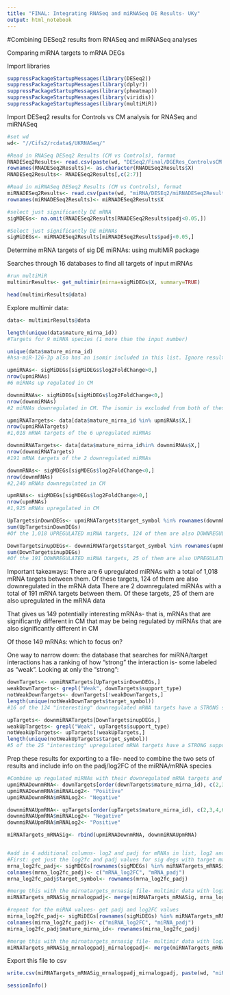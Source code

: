 ```yaml
---
title: "FINAL: Integrating RNASeq and miRNASeq DE Results- UKy"
output: html_notebook
---
```


#Combining DESeq2 results from RNASeq and miRNASeq analyses

Comparing miRNA targets to mRNA DEGs

Import libraries
```r
suppressPackageStartupMessages(library(DESeq2))
suppressPackageStartupMessages(library(dplyr))
suppressPackageStartupMessages(library(pheatmap))
suppressPackageStartupMessages(library(viridis))
suppressPackageStartupMessages(library(multiMiR))
```


Import DESeq2 results for Controls vs CM analysis for RNASeq and miRNASeq
```r
#set wd
wd<- "//Cifs2/rcdata$/UKRNASeq/"

#Read in RNASeq DESeq2 Results (CM vs Controls), format
RNADESeq2Results<- read.csv(paste(wd, "DESeq2/Final/DGERes_ControlvsCM.csv", sep =""))
rownames(RNADESeq2Results)<- as.character(RNADESeq2Results$X)
RNADESeq2Results<- RNADESeq2Results[,c(2:7)]

#Read in miRNASeq DESeq2 Results (CM vs Controls), format
miRNADESeq2Results<- read.csv(paste(wd, "miRNA/DESEq2/miRNADESeq2Results_matureInput.csv", sep =""))
rownames(miRNADESeq2Results)<- miRNADESeq2Results$X

#select just significantly DE mRNA
sigMDEGs<- na.omit(RNADESeq2Results[RNADESeq2Results$padj<0.05,])

#Select just significantly DE miRNAs
sigMiDEGs<- miRNADESeq2Results[miRNADESeq2Results$padj<0.05,]
```

Determine mRNA targets of sig DE miRNAs: using multiMiR package

Searches through 16 databases to find all targets of input miRNAs
```r
#run multiMiR
multimirResults<- get_multimir(mirna=sigMiDEGs$X, summary=TRUE)

head(multimirResults@data)
```


Explore multimir data:
```r
data<- multimirResults@data

length(unique(data$mature_mirna_id))
#Targets for 9 miRNA species (1 more than the input number)

unique(data$mature_mirna_id)
#hsa-miR-126-3p also has an isomir included in this list. Ignore results from this isomir?

upmiRNAs<- sigMiDEGs[sigMiDEGs$log2FoldChange>0,]
nrow(upmiRNAs)
#6 miRNAs up regulated in CM

downmiRNAs<- sigMiDEGs[sigMiDEGs$log2FoldChange<0,]
nrow(downmiRNAs)
#2 miRNAs downregulated in CM. The isomir is excluded from both of these lists- only the 8 mature inputs

upmiRNATargets<- data[data$mature_mirna_id %in% upmiRNAs$X,]
nrow(upmiRNATargets)
#1,018 mRNA targets of the 6 upregulated miRNAs

downmiRNATargets<- data[data$mature_mirna_id%in% downmiRNAs$X,]
nrow(downmiRNATargets)
#191 mRNA targets of the 2 downregulated miRNAs

downmRNAs<- sigMDEGs[sigMDEGs$log2FoldChange<0,]
nrow(downmRNAs)
#2,240 mRNAs downregulated in CM

upmRNAs<- sigMDEGs[sigMDEGs$log2FoldChange>0,]
nrow(upmRNAs)
#1,925 mRNAs upregulated in CM

UpTargetsinDownDEGs<- upmiRNATargets$target_symbol %in% rownames(downmRNAs)
sum(UpTargetsinDownDEGs)
#Of the 1,018 UPREGULATED miRNA targets, 124 of them are also DOWNREGULATED in the mRNA data

DownTargetsinupDEGs<- downmiRNATargets$target_symbol %in% rownames(upmRNAs)
sum(DownTargetsinupDEGs)
#Of the 191 DOWNREGULATED miRNA targets, 25 of them are also UPREGULATED in the mRNA data
```

Important takeaways:
There are 6 upregulated miRNAs with a total of 1,018 mRNA targets between them. Of these targets, 124 of them are also downregulated in the mRNA data
There are 2 downregulated miRNAs with a total of 191 mRNA targets between them. Of these targets, 25 of them are also upregulated in the mRNA data

That gives us 149 potentially interesting mRNAs- that is, mRNAs that are significantly different in CM that may be being regulated by miRNAs that are also significantly different in CM

Of those 149 mRNAs: which to focus on?

One way to narrow down: the database that searches for miRNA/target interactions has a ranking of how "strong" the interaction is- some labeled as "weak". Looking at only the "strong":
```r
downTargets<- upmiRNATargets[UpTargetsinDownDEGs,]
weakDownTargets<- grepl("Weak", downTargets$support_type)
notWeakDownTargets<- downTargets[!weakDownTargets,]
length(unique(notWeakDownTargets$target_symbol))
#16 of the 124 "interesting" downregulated mRNA targets have a STRONG support type for interacting with their upregulated miRNA

upTargets<- downmiRNATargets[DownTargetsinupDEGs,]
weakUpTargets<- grepl("Weak", upTargets$support_type)
notWeakUpTargets<- upTargets[!weakUpTargets,]
length(unique(notWeakUpTargets$target_symbol))
#5 of the 25 "interesting" upregulated mRNA targets have a STRONG support type for interacting with their downregulated miRNA
```



Prep these results for exporting to a file- need to combine the two sets of results and include info on the padj/log2FC of the miRNA/mRNA species
```r
#Combine up regulated miRNAs with their downregulated mRNA targets and downregulated miRNAs with their upregualted mRNA targets
upmiRNADownmRNA<- downTargets[order(downTargets$mature_mirna_id), c(2,3,4,6,7,8)]
upmiRNADownmRNA$miRNALog2<- "Positive"
upmiRNADownmRNA$mRNALog2<- "Negative"

downmiRNAUpmRNA<- upTargets[order(upTargets$mature_mirna_id), c(2,3,4,6,7,8)]
downmiRNAUpmRNA$miRNALog2<- "Negative"
downmiRNAUpmRNA$mRNALog2<- "Positive"

miRNATargets_mRNASig<- rbind(upmiRNADownmRNA, downmiRNAUpmRNA)


#add in 4 additional columns- log2 and padj for mRNAs in list, log2 and padj for miRNAs in list
#First: get just the log2fc and padj values for sig degs with target matches (i.e., all targets in the "mirnaTargets_mrnaSig" file)
mrna_log2fc_padj<- sigMDEGs[rownames(sigMDEGs) %in% miRNATargets_mRNASig$target_symbol, c(2,6)]
colnames(mrna_log2fc_padj)<- c("mRNA_log2FC", "mRNA_padj")
mrna_log2fc_padj$target_symbol<- rownames(mrna_log2fc_padj)

#merge this with the mirnatargets_mrnasig file- multimir data with log2/padj data
miRNATargets_mRNASig_mrnalogpadj<- merge(miRNATargets_mRNASig, mrna_log2fc_padj, by= "target_symbol")

#repeat for the miRNA values- get padj and log2FC values
mirna_log2fc_padj<- sigMiDEGs[rownames(sigMiDEGs) %in% miRNATargets_mRNASig$mature_mirna_id, c(3,7)]
colnames(mirna_log2fc_padj)<- c("miRNA_log2FC", "miRNA_padj")
mirna_log2fc_padj$mature_mirna_id<- rownames(mirna_log2fc_padj)

#merge this with the mirnatargets_mrnasig file- multimir data with log2/padj data
miRNATargets_mRNASig_mrnalogpadj_mirnalogpadj<- merge(miRNATargets_mRNASig_mrnalogpadj, mirna_log2fc_padj, by= "mature_mirna_id")

```


Export this file to csv
```r
write.csv(miRNATargets_mRNASig_mrnalogpadj_mirnalogpadj, paste(wd, "miRNA/multiMiR/multimirResults_MatureInput_log2padj.csv", sep =""))
```

```r
sessionInfo()
```

